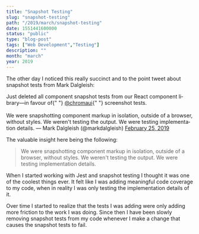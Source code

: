 ```yaml
---
title: "Snapshot Testing"
slug: "snapshot-testing"
path: "/2019/march/snapshot-testing"
date: 1551441600000
status: "public"
type: "blog-post"
tags: ["Web Development","Testing"]
description: ""
month: "march"
year: 2019
---
```




The other day I noticed this really succinct and to the point tweet about
snapshot tests from Mark Dalgleish:

<Tweet id="1100164862796214272">
  <div lang="en" dir="ltr">
    Just deleted all component snapshot tests from our React component
    library—in favour of{" "}
    <a href="https://twitter.com/chromaui?ref_src=twsrc%5Etfw">@chromaui</a>{" "}
    screenshot tests.
    <br />
    <br />
    We were snapshotting component markup in isolation, outside of a browser, without
    styles. We weren&#39;t testing the output. We were testing implementation details.
  &mdash; Mark Dalgleish (@markdalgleish) <a href="https://twitter.com/markdalgleish/status/1100164862796214272?ref_src=twsrc%5Etfw">February 25, 2019</a>
  </div>
</Tweet>

The valuable insight here being the following:

> We were snapshotting component markup in isolation, outside of a browser,
> without styles. We weren't testing the output. We were testing implementation
> details.

When I started working with Jest and snapshot testing I thought it was one of
the coolest things ever. It felt like I was adding meaningful code coverage to
my code, when in reality I was only testing the implementation details of it.

Over time I started to realize that the tests I was adding were only adding more
friction to the work I was doing. Since then I have been slowly removing
snapshot tests from my code whenever I make a change that causes the snapshot
tests to fail.

